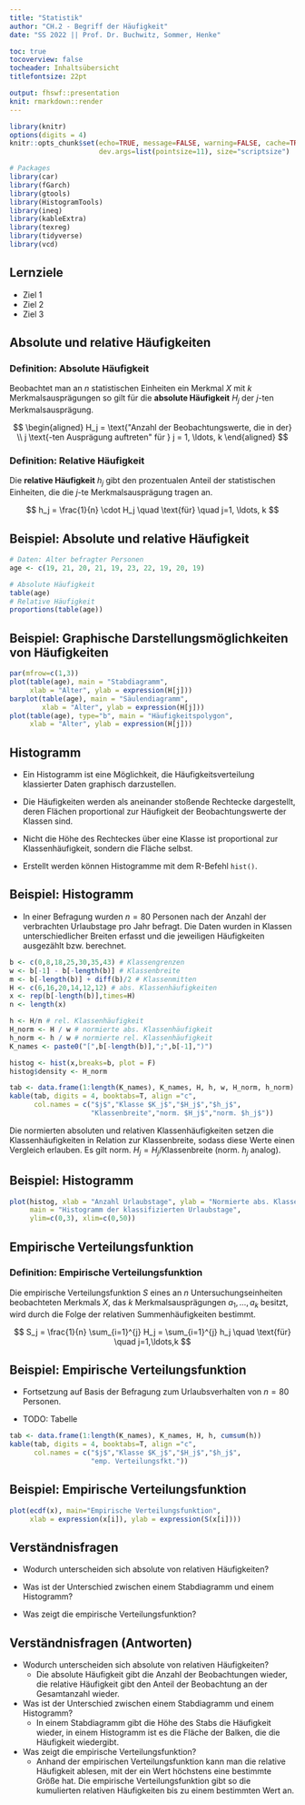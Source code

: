 ```yaml
---
title: "Statistik"
author: "CH.2 - Begriff der Häufigkeit"
date: "SS 2022 || Prof. Dr. Buchwitz, Sommer, Henke"

toc: true
tocoverview: false
tocheader: Inhaltsübersicht
titlefontsize: 22pt

output: fhswf::presentation
knit: rmarkdown::render
---
```


```r
library(knitr)
options(digits = 4)
knitr::opts_chunk$set(echo=TRUE, message=FALSE, warning=FALSE, cache=TRUE, 
                      dev.args=list(pointsize=11), size="scriptsize")

# Packages
library(car)
library(fGarch)
library(gtools)
library(HistogramTools)
library(ineq)
library(kableExtra)
library(texreg)
library(tidyverse)
library(vcd)
```

## Lernziele

- Ziel 1
- Ziel 2
- Ziel 3

## Absolute und relative Häufigkeiten

### Definition: Absolute Häufigkeit

Beobachtet man an $n$ statistischen Einheiten ein Merkmal $X$ mit $k$ Merkmalsausprägungen so gilt für die **absolute Häufigkeit** $H_j$ der $j$-ten Merkmalsausprägung.

$$
\begin{aligned}
H_j = \text{"Anzahl der Beobachtungswerte, die in der} \\
j \text{-ten Ausprägung auftreten" für } j = 1, \ldots, k
\end{aligned}
$$

### Definition: Relative Häufigkeit

Die **relative Häufigkeit** $h_j$ gibt den prozentualen Anteil der statistischen Einheiten, die die $j$-te Merkmalsausprägung tragen an.

$$
h_j = \frac{1}{n} \cdot H_j \quad \text{für} \quad j=1, \ldots, k
$$

## Beispiel: Absolute und relative Häufigkeit

```r
# Daten: Alter befragter Personen
age <- c(19, 21, 20, 21, 19, 23, 22, 19, 20, 19)
```

```r
# Absolute Häufigkeit
table(age) 
# Relative Häufigkeit
proportions(table(age))
```

## Beispiel: Graphische Darstellungsmöglichkeiten von Häufigkeiten

```r
par(mfrow=c(1,3))
plot(table(age), main = "Stabdiagramm",
     xlab = "Alter", ylab = expression(H[j]))
barplot(table(age), main = "Säulendiagramm",
        xlab = "Alter", ylab = expression(H[j]))
plot(table(age), type="b", main = "Häufigkeitspolygon",
     xlab = "Alter", ylab = expression(H[j]))

```

## Histogramm

* Ein Histogramm ist eine Möglichkeit, die Häufigkeitsverteilung klassierter Daten graphisch darzustellen.

* Die Häufigkeiten werden als aneinander stoßende Rechtecke dargestellt, deren Flächen proportional zur Häufigkeit der Beobachtungswerte der Klassen sind. 

* Nicht die Höhe des Rechteckes über eine Klasse ist proportional zur Klassenhäufigkeit, sondern die Fläche selbst.

* Erstellt werden können Histogramme mit dem R-Befehl `hist()`.

## Beispiel: Histogramm

* In einer Befragung wurden $n=80$ Personen nach der Anzahl der verbrachten Urlaubstage pro Jahr befragt. Die Daten wurden in Klassen unterschiedlicher Breiten erfasst und die jeweiligen Häufigkeiten ausgezählt bzw. berechnet.

```r
b <- c(0,8,18,25,30,35,43) # Klassengrenzen
w <- b[-1] - b[-length(b)] # Klassenbreite
m <- b[-length(b)] + diff(b)/2 # Klassenmitten
H <- c(6,16,20,14,12,12) # abs. Klassenhäufigkeiten
x <- rep(b[-length(b)],times=H)
n <- length(x)

h <- H/n # rel. Klassenhäufigkeit
H_norm <- H / w # normierte abs. Klassenhäufigkeit
h_norm <- h / w # normierte rel. Klassenhäufigkeit
K_names <- paste0("[",b[-length(b)],";",b[-1],")")

histog <- hist(x,breaks=b, plot = F)
histog$density <- H_norm  

tab <- data.frame(1:length(K_names), K_names, H, h, w, H_norm, h_norm)
kable(tab, digits = 4, booktabs=T, align ="c",
      col.names = c("$j$","Klasse $K_j$","$H_j$","$h_j$",
                    "Klassenbreite","norm. $H_j$","norm. $h_j$"))
```

\tiny Die normierten absoluten und relativen Klassenhäufigkeiten setzen die Klassenhäufigkeiten in Relation zur Klassenbreite, sodass diese Werte einen Vergleich erlauben. Es gilt $\text{norm. } H_j = H_j / \text{Klassenbreite}$ ($\text{norm. } h_j$ analog).

## Beispiel: Histogramm

```r
plot(histog, xlab = "Anzahl Urlaubstage", ylab = "Normierte abs. Klassenhäufigkeit",
     main = "Histogramm der klassifizierten Urlaubstage",
     ylim=c(0,3), xlim=c(0,50))
```
\begin{alertblock}{}
Die Fläche der zu den Klassen 5 und 6 gehörenden Rechtecke ist identisch, da gilt $H_5 = H_6$ (bzw. $h_5 = h_6$).
\end{alertblock}

## Empirische Verteilungsfunktion

### Definition: Empirische Verteilungsfunktion

Die empirische Verteilungsfunktion $S$ eines an $n$ Untersuchungseinheiten beobachteten Merkmals $X$, das $k$ Merkmalsausprägungen $a_1, \ldots, a_k$ besitzt, wird durch die Folge der relativen Summenhäufigkeiten bestimmt.

$$
S_j = \frac{1}{n} \sum_{i=1}^{j} H_j = \sum_{i=1}^{j} h_j  
\quad \text{für} \quad j=1,\ldots,k
$$

## Beispiel: Empirische Verteilungsfunktion

* Fortsetzung auf Basis der Befragung zum Urlaubsverhalten von $n=80$ Personen.

- TODO: Tabelle

```r
tab <- data.frame(1:length(K_names), K_names, H, h, cumsum(h))
kable(tab, digits = 4, booktabs=T, align ="c",
      col.names = c("$j$","Klasse $K_j$","$H_j$","$h_j$",
                    "emp. Verteilungsfkt."))
```

## Beispiel: Empirische Verteilungsfunktion

```r
plot(ecdf(x), main="Empirische Verteilungsfunktion",
     xlab = expression(x[i]), ylab = expression(S(x[i])))

```


## Verständnisfragen

- Wodurch unterscheiden sich absolute von relativen Häufigkeiten?
    
- Was ist der Unterschied zwischen einem Stabdiagramm und einem Histogramm?

- Was zeigt die empirische Verteilungsfunktion?

    
## Verständnisfragen (Antworten)

- Wodurch unterscheiden sich absolute von relativen Häufigkeiten?
    + Die absolute Häufigkeit gibt die Anzahl der Beobachtungen wieder, die relative Häufigkeit gibt den Anteil der Beobachtung an der Gesamtanzahl wieder.
    
- Was ist der Unterschied zwischen einem Stabdiagramm und einem Histogramm?
    + In einem Stabdiagramm gibt die Höhe des Stabs die Häufigkeit wieder, in einem Histogramm ist es die Fläche der Balken, die die Häufigkeit wiedergibt.

- Was zeigt die empirische Verteilungsfunktion?
    + Anhand der empirischen Verteilungsfunktion kann man die relative Häufigkeit ablesen, mit der ein Wert höchstens eine bestimmte Größe hat. Die empirische Verteilungsfunktion gibt so die kumulierten relativen Häufigkeiten bis zu einem bestimmten Wert an.


